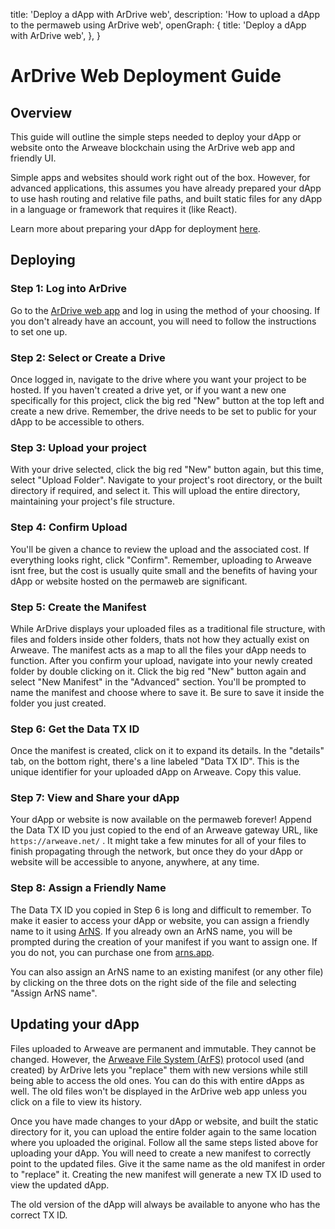   title: 'Deploy a dApp with ArDrive web',
  description: 'How to upload a dApp to the permaweb using ArDrive web',
  openGraph: {
    title: 'Deploy a dApp with ArDrive web',
  },
}


# ArDrive Web Deployment Guide

## Overview

This guide will outline the simple steps needed to deploy your dApp or website onto the Arweave blockchain using the ArDrive web app and friendly UI. 

Simple apps and websites should work right out of the box. However, for advanced applications, this assumes you have already prepared your dApp to use hash routing and relative file paths, and built static files for any dApp in a language or framework that requires it (like React).

Learn more about preparing your dApp for deployment [here](https://docs.ardrive.io/docs/misc/deploy/).

## Deploying

### Step 1: Log into ArDrive

Go to the [ArDrive web app](https://app.ardrive.io/#/sign-in) and log in using the method of your choosing. If you don't already have an account, you will need to follow the instructions to set one up.

### Step 2: Select or Create a Drive

Once logged in, navigate to the drive where you want your project to be hosted. If you haven't created a drive yet, or if you want a new one specifically for this project, click the big red "New" button at the top left and create a new drive. Remember, the drive needs to be set to public for your dApp to be accessible to others.

### Step 3: Upload your project

With your drive selected, click the big red "New" button again, but this time, select "Upload Folder". Navigate to your project's root directory, or the built directory if required, and select it. This will upload the entire directory, maintaining your project's file structure.

### Step 4: Confirm Upload

You'll be given a chance to review the upload and the associated cost. If everything looks right, click "Confirm". Remember, uploading to Arweave isnt free, but the cost is usually quite small and the benefits of having your dApp or website hosted on the permaweb are significant.

### Step 5: Create the Manifest

While ArDrive displays your uploaded files as a traditional file structure, with files and folders inside other folders, thats not how they actually exist on Arweave. The manifest acts as a map to all the files your dApp needs to function. After you confirm your upload, navigate into your newly created folder by double clicking on it. Click the big red "New" button again and select "New Manifest" in the "Advanced" section. You'll be prompted to name the manifest and choose where to save it. Be sure to save it inside the folder you just created.

### Step 6: Get the Data TX ID

Once the manifest is created, click on it to expand its details. In the "details" tab, on the bottom right, there's a line labeled "Data TX ID". This is the unique identifier for your uploaded dApp on Arweave. Copy this value.

### Step 7: View and Share your dApp

Your dApp or website is now available on the permaweb forever! Append the Data TX ID you just copied to the end of an Arweave gateway URL, like `https://arweave.net/` . It might take a few minutes for all of your files to finish propagating through the network, but once they do your dApp or website will be accessible to anyone, anywhere, at any time.

### Step 8: Assign a Friendly Name

The Data TX ID you copied in Step 6 is long and difficult to remember. To make it easier to access your dApp or website, you can assign a friendly name to it using [ArNS](/arns). If you already own an ArNS name, you will be prompted during the creation of 
your manifest if you want to assign one. If you do not, you can purchase one from [arns.app](https://arns.arweave.net).

You can also assign an ArNS name to an existing manifest (or any other file) by clicking on the three dots on the right side of the file and selecting "Assign ArNS name".

## Updating your dApp

Files uploaded to Arweave are permanent and immutable. They cannot be changed. However, the [Arweave File System (ArFS)](https://docs.ardrive.io/docs/arfs/) protocol used (and created) by ArDrive lets you "replace" them with new versions while still being able to access the old ones. You can do this with entire dApps as well. The old files won't be displayed in the ArDrive web app unless you click on a file to view its history.

Once you have made changes to your dApp or website, and built the static directory for it, you can upload the entire folder again to the same location where you uploaded the original. Follow all the same steps listed above for uploading your dApp. You will need to create a new manifest to correctly point to the updated files. Give it the same name as the old manifest in order to "replace" it. Creating the new manifest will generate a new TX ID used to view the updated dApp.

The old version of the dApp will always be available to anyone who has the correct TX ID.
